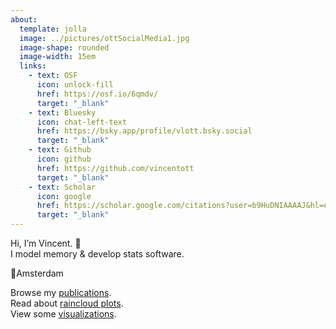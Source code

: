 ```yaml
---
about:
  template: jolla
  image: ../pictures/ottSocialMedia1.jpg
  image-shape: rounded
  image-width: 15em
  links:
    - text: OSF
      icon: unlock-fill
      href: https://osf.io/6qmdv/
      target: "_blank"
    - text: Bluesky
      icon: chat-left-text
      href: https://bsky.app/profile/vlott.bsky.social
      target: "_blank"
    - text: Github
      icon: github
      href: https://github.com/vincentott
      target: "_blank"
    - text: Scholar
      icon: google
      href: https://scholar.google.com/citations?user=b9HuDNIAAAAJ&hl=en
      target: "_blank"
---
```

Hi, I'm Vincent. 🙂  
I model memory & develop stats software.  

📍Amsterdam   

Browse my [publications](publications.qmd).  
Read about [raincloud plots](raincloudplots.qmd).  
View some [visualizations](visualizations.qmd).